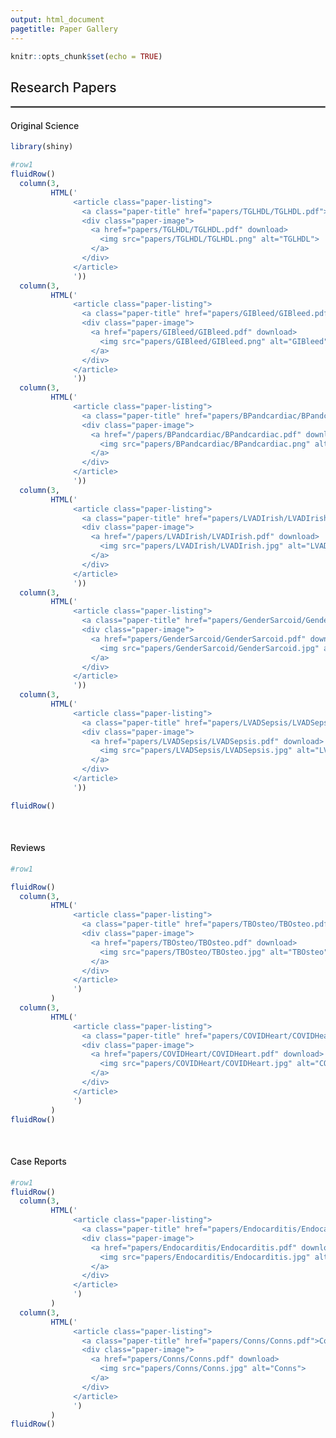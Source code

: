 ```yaml
---
output: html_document
pagetitle: Paper Gallery
---
```


```r
knitr::opts_chunk$set(echo = TRUE)
```

```{=html}
<style>

p{
  font-size: 15px;
  margin-bottom: .05em;
}
h2{
font-weight: 500;
}
h3{
font-weight: 500;
}
h4{
font-weight: 500;
}
hr{
border: 1px solid gray;
}
title{
display: none;
}

.paper-listing {
  position: relative;
  overflow: hidden;
}

.paper-listing:hover .paper-title {
  opacity: 1;
}

.paper-listing:hover .paper-image img {
  filter: blur(2px);
}

.paper-image img {
  filter: blur(0px);
  transition: filter 0.3s ease-in;
  transform: scale(1.1);
}

.paper-title {
  position: absolute;
  top: 0;
  left: 0;
  height: 100%;
  width: 100%;
  background: rgb(179, 0, 71);
   
  /* typographic styles */
  color: white;
  font-size: 1.5em;
  font-weight: bold;
  text-decoration: none;
   
  /* position the text centrally*/
  display: flex;
  align-items: center;
  justify-content: center;
  
  /* hide the title by default */
  opacity: 0;
  transition: opacity .5s;
  
  z-index: 1;
}

img {
  width: 100%;
  height: auto;
}

@media (hover: none) { 
  .paper-title {
    opacity: 1;
    background: none;
  }
  .paper-image img {
    filter: blur(0px);
  }
}

</style>
```






<h2>Research Papers</h2><hr>
<h4>Original Science</h4>
```r
library(shiny)

#row1
fluidRow()
  column(3,
         HTML('
              <article class="paper-listing">
                <a class="paper-title" href="papers/TGLHDL/TGLHDL.pdf">NaF vs TGL/HDL</a>
                <div class="paper-image">
                  <a href="papers/TGLHDL/TGLHDL.pdf" download>
                    <img src="papers/TGLHDL/TGLHDL.png" alt="TGLHDL">
                  </a>
                </div>
              </article>
              '))
  column(3,
         HTML('
              <article class="paper-listing">
                <a class="paper-title" href="papers/GIBleed/GIBleed.pdf">GI Bleed in LVAD</a>
                <div class="paper-image">
                  <a href="papers/GIBleed/GIBleed.pdf" download>
                    <img src="papers/GIBleed/GIBleed.png" alt="GIBleed">
                  </a>
                </div>
              </article>
              '))
  column(3,
         HTML('
              <article class="paper-listing">
                <a class="paper-title" href="papers/BPandcardiac/BPandcardiac.pdf">BP and Cardiac Calcification in Non-Dyslipidemic</a>
                <div class="paper-image">
                  <a href="/papers/BPandcardiac/BPandcardiac.pdf" download>
                    <img src="papers/BPandcardiac/BPandcardiac.png" alt="BPandcardiac">
                  </a>
                </div>
              </article>
              '))
  column(3,
         HTML('
              <article class="paper-listing">
                <a class="paper-title" href="papers/LVADIrish/LVADIrish.pdf">In Hospital Mortality LVAD</a>
                <div class="paper-image">
                  <a href="/papers/LVADIrish/LVADIrish.pdf" download>
                    <img src="papers/LVADIrish/LVADIrish.jpg" alt="LVADIrish">
                  </a>
                </div>
              </article>
              '))
  column(3,
         HTML('
              <article class="paper-listing">
                <a class="paper-title" href="papers/GenderSarcoid/GenderSarcoid.pdf">Gender in Sarcoidosis</a>
                <div class="paper-image">
                  <a href="papers/GenderSarcoid/GenderSarcoid.pdf" download>
                    <img src="papers/GenderSarcoid/GenderSarcoid.jpg" alt="GenderSarcoid">
                  </a>
                </div>
              </article>
              '))
  column(3,
         HTML('
              <article class="paper-listing">
                <a class="paper-title" href="papers/LVADSepsis/LVADSepsis.pdf">LVAD Sepsis</a>
                <div class="paper-image">
                  <a href="papers/LVADSepsis/LVADSepsis.pdf" download>
                    <img src="papers/LVADSepsis/LVADSepsis.jpg" alt="LVADSepsis">
                  </a>
                </div>
              </article>
              '))

fluidRow()

```

<br>
<h4>Reviews</h4>
```r
#row1

fluidRow()
  column(3,
         HTML('
              <article class="paper-listing">
                <a class="paper-title" href="papers/TBOsteo/TBOsteo.pdf">Total Body Osteoporosis</a>
                <div class="paper-image">
                  <a href="papers/TBOsteo/TBOsteo.pdf" download>
                    <img src="papers/TBOsteo/TBOsteo.jpg" alt="TBOsteo">
                  </a>
                </div>
              </article>
              ')
         )
  column(3,
         HTML('
              <article class="paper-listing">
                <a class="paper-title" href="papers/COVIDHeart/COVIDHeart.pdf">COVID-19 in Heart</a>
                <div class="paper-image">
                  <a href="papers/COVIDHeart/COVIDHeart.pdf" download>
                    <img src="papers/COVIDHeart/COVIDHeart.jpg" alt="COVIDHeart">
                  </a>
                </div>
              </article>
              ')
         )
fluidRow()
```

<br>
<h4>Case Reports</h4>
```r
#row1
fluidRow()
  column(3,
         HTML('
              <article class="paper-listing">
                <a class="paper-title" href="papers/Endocarditis/Endocarditis.pdf">Endocarditis Erysipelothrix Rhusiopathiae</a>
                <div class="paper-image">
                  <a href="papers/Endocarditis/Endocarditis.pdf" download>
                    <img src="papers/Endocarditis/Endocarditis.jpg" alt="Endocarditis">
                  </a>
                </div>
              </article>
              ')
         )
  column(3,
         HTML('
              <article class="paper-listing">
                <a class="paper-title" href="papers/Conns/Conns.pdf">Conned by Conns</a>
                <div class="paper-image">
                  <a href="papers/Conns/Conns.pdf" download>
                    <img src="papers/Conns/Conns.jpg" alt="Conns">
                  </a>
                </div>
              </article>
              ')
         )
fluidRow()
```



<br>